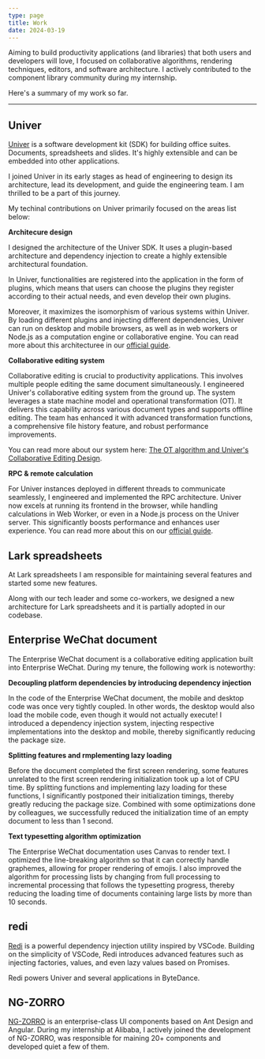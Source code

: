 ```yaml
---
type: page
title: Work
date: 2024-03-19
---
```


Aiming to build productivity applications (and libraries) that both users
and developers will love, I focused on collaborative algorithms, rendering
techniques, editors, and software architecture. I actively contributed to
the component library community during my internship.

Here's a summary of my work so far.

---

## Univer

[Univer](https://univer.ai) is a software development kit (SDK) for building office suites.
Documents, spreadsheets and slides. It's highly
extensible and can be embedded into other applications.

I joined Univer in its early stages as head of engineering to design its architecture, lead its
development, and guide the engineering team. I am thrilled to be a
part of this journey.

My techinal contributions on Univer primarily focused on the areas list below:

**Architecure design**

I designed the architecture of the Univer SDK. It uses a plugin-based architecture and dependency injection
to create a highly extensible architectural foundation.

In Univer, functionalities are registered into the application in the form of
plugins, which means that users can choose the plugins they register according
to their actual needs, and even develop their own plugins.

Moreover, it maximizes the isomorphism of various systems within Univer.
By loading different plugins and injecting different dependencies, Univer can
run on desktop and mobile browsers, as well as in web workers or Node.js as
a computation engine or collaborative engine. You can read more about this
architecturee in our [official guide](<https://univer.ai/guides/sheet/architecture/univer>).

**Collaborative editing system**

Collaborative editing is crucial to productivity applications. This involves
multiple people editing the same document simultaneously. I engineered Univer's
collaborative editing system from the ground up. The system leverages a state
machine model and operational transformation (OT). It delivers this capability
across various document types and supports offline editing. The team has
enhanced it with advanced transformation functions, a comprehensive file
history feature, and robust performance improvements.

You can read more about our system here: [The OT algorithm and Univer's Collaborative Editing Design](https://univer.ai/blog/post/ot).

**RPC & remote calculation**

For Univer instances deployed in different threads to communicate seamlessly,
I engineered and implemented the RPC architecture. Univer now excels at running
its frontend in the browser, while handling calculations in Web Worker,
or even in a Node.js process on the Univer server. This significantly boosts
performance and enhances user experience. You can read more about this on
our [official guide](https://univer.ai/guides/sheet/architecture/web-worker).

## Lark spreadsheets

At Lark spreadsheets I am responsible for maintaining several features and
started some new features.

Along with our tech leader and some co-workers, we designed a new architecture
for Lark spreadsheets and it is partially adopted in our codebase.

## Enterprise WeChat document

The Enterprise WeChat document is a collaborative editing application built
into Enterprise WeChat. During my tenure, the following work is noteworthy:

**Decoupling platform dependencies by introducing dependency injection**

In the code of the Enterprise WeChat document, the mobile and desktop code was
once very tightly coupled. In other words, the desktop would also load the
mobile code, even though it would not actually execute! I introduced a
dependency injection system, injecting respective implementations into the
desktop and mobile, thereby significantly reducing the package size.

**Splitting features and rmplementing lazy loading**

Before the document completed the first screen rendering, some features
unrelated to the first screen rendering initialization took up a lot of CPU
time. By splitting functions and implementing lazy loading for these functions,
I significantly postponed their initialization timings, thereby greatly reducing
the package size. Combined with some optimizations done by colleagues,
we successfully reduced the initialization time of an empty document to
less than 1 second.

**Text typesetting algorithm optimization**

The Enterprise WeChat documentation uses Canvas to render text. I optimized
the line-breaking algorithm so that it can correctly handle graphemes,
allowing for proper rendering of emojis. I also improved the algorithm for
processing lists by changing from full processing to incremental processing
that follows the typesetting progress, thereby reducing the loading time of
documents containing large lists by more than 10 seconds.

## redi

[Redi](https://redi.wendell.fun) is a powerful dependency injection utility inspired by VSCode. Building on
the simplicity of VSCode, Redi introduces advanced features such as injecting
factories, values, and even lazy values based on Promises.

Redi powers Univer and several applications in ByteDance.

## NG-ZORRO

[NG-ZORRO](https://ng.ant.design/) is an enterprise-class UI components based
on Ant Design and Angular. During my internship at Alibaba, I actively joined
the development of NG-ZORRO, was responsible for maining 20+ components and
developed quiet a few of them.
